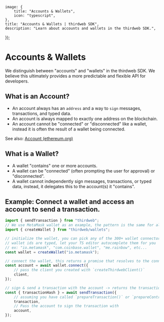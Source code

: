 
	image: {
		title: "Accounts & Wallets",
		icon: "typescript",
	},
	title: "Accounts & Wallets | thirdweb SDK",
	description: "Learn about accounts and wallets in the thirdweb SDK.",
});

# Accounts & Wallets

We distinguish between "accounts" and "wallets" in the thirdweb SDK. We believe this ultimately provides a more predictable and flexible API for developers.

## What is an Account?

- An account always has an `address` and a way to `sign` messages, transactions, and typed data.
- An account is always mapped to exactly one address on the blockchain.
- An account cannot be "connected" or "disconnected" like a wallet, instead it is often the result of a wallet being connected.

See also: [Account (ethereum.org)](https://ethereum.org/en/glossary/#account)

## What is a Wallet?

- A wallet "contains" one or more accounts.
- A wallet can be "connected" (often prompting the user for approval) or "disconnected".
- A wallet cannot independently sign messages, transactions, or typed data, instead, it delegates this to the account(s) it "contains".


<Stack>

<ArticleIconCard
	title="Supported Wallets"
	icon={ComponentIcon}
	href="/typescript/v5/supported-wallets"
	description="See all 500+ wallets supported by the Connect SDK"
/>

</Stack>

## Example: Connect a wallet and access an account to send a transaction.

```ts
import { sendTransaction } from "thirdweb";
// We use MetaMask wallet as an example, the pattern is the same for all wallets
import { createWallet } from "thirdweb/wallets";

// initialize the wallet, you can pick any of the 300+ wallet connectors supported
// wallet ids are typed, let your TS editor autocomplete them for you
// ex: "io.metamask", "com.coinbase.wallet", "me.rainbow", etc...
const wallet = createWallet("io.metamask");

// connect the wallet, this returns a promise that resolves to the connected account
const account = await wallet.connect({
	// pass the client you created with `createThirdwebClient()`
	client,
});

// sign & send a transaction with the account -> returns the transaction hash
const { transactionHash } = await sendTransaction({
	// assuming you have called `prepareTransaction()` or `prepareContractCall()` before which returns the prepared transaction to send
	transaction,
	// Pass the account to sign the transaction with
	account,
});
```

